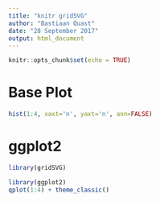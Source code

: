 ```yaml
---
title: "knitr gridSVG"
author: "Bastiaan Quast"
date: "28 September 2017"
output: html_document
---
```


```r
knitr::opts_chunk$set(echo = TRUE)
```

# Base Plot

```r
hist(1:4, xaxt='n', yaxt='n', ann=FALSE)
```

# ggplot2

```r
library(gridSVG)
```

```r
library(ggplot2)
qplot(1:4) + theme_classic()
```